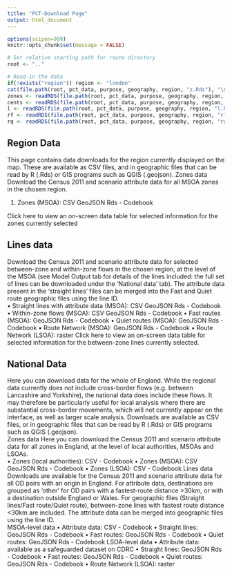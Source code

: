 ```yaml
---
title: "PCT-Download Page"
output: html_document
---
```


```r
options(scipen=999)
knitr::opts_chunk$set(message = FALSE)

# Set relative starting path for route directory
root <- ".."

# Read-in the data
if(!exists("region")) region <- "london"
cat(file.path(root, pct_data, purpose, geography, region, "z.Rds"), "\n")
zones <- readRDS(file.path(root, pct_data, purpose, geography, region, "z.Rds"))
cents <- readRDS(file.path(root, pct_data, purpose, geography, region, "c.Rds"))
l <- readRDS(file.path(root, pct_data, purpose, geography, region, "l.Rds"))
rf <- readRDS(file.path(root, pct_data, purpose, geography, region, "rf.Rds"))
rq <- readRDS(file.path(root, pct_data, purpose, geography, region, "rq.Rds"))

```

## Region Data

This page contains data downloads for the region currently displayed on the map. These are available as CSV files, and in geographic files that can be read by R (.Rds) or GIS programs such as QGIS (.geojson). 
Zones data
Download the Census 2011 and scenario attribute data for all MSOA zones in the chosen region.  

1. Zones (MSOA): CSV GeoJSON Rds - Codebook 

Click here to view an on-screen data table for selected information for the zones currently selected

## Lines data

Download the Census 2011 and scenario attribute data for selected between-zone and within-zone flows in the chosen region, at the level of the MSOA (see Model Output tab for details of the lines included: the full set of lines can be downloaded under the ‘National data’ tab).
The attribute data present in the ‘straight lines’ files can be merged into the Fast and Quiet route geographic files using the line ID.  
•	Straight lines with attribute data (MSOA): CSV GeoJSON Rds - Codebook 
•	Within-zone flows (MSOA): CSV GeoJSON Rds - Codebook 
•	Fast routes (MSOA): GeoJSON Rds - Codebook 
•	Quiet routes (MSOA): GeoJSON Rds - Codebook 
•	Route Network (MSOA): GeoJSON Rds - Codebook 
•	Route Network (LSOA): raster 
Click here to view an on-screen data table for selected information for the between-zone lines currently selected.

## National Data

Here you can download data for the whole of England. While the regional data currently does not include cross-border flows (e.g. between Lancashire and Yorkshire), the national data does include these flows. It may therefore be particularly useful for local analysis where there are substantial cross-border movements, which will not currently appear on the interface, as well as larger scale analysis.
Downloads are available as CSV files, or in geographic files that can be read by R (.Rds) or GIS programs such as QGIS (.geojson).  
Zones data
Here you can download the Census 2011 and scenario attribute data for all zones in England, at the level of local authorities, MSOAs and LSOAs.  
•	Zones (local authorities): CSV - Codebook
•	Zones (MSOA): CSV GeoJSON Rds - Codebook 
•	Zones (LSOA): CSV - Codebook
Lines data
Downloads are available for the Census 2011 and scenario attribute data for all OD pairs with an origin in England. For attribute data, destinations are grouped as ‘other’ for OD pairs with a fastest-route distance >30km, or with a destination outside England or Wales.  For geographic files (Straight lines/Fast route/Quiet route), between-zone lines with fastest route distance <30km are included. The attribute data can be merged into geographic files using the line ID.  
MSOA-level data 
•	Attribute data: CSV - Codebook 
•	Straight lines: GeoJSON Rds - Codebook
•	Fast routes: GeoJSON Rds - Codebook 
•	Quiet routes: GeoJSON Rds - Codebook 
LSOA-level data 
•	Attribute data: available as a safeguarded dataset on CDRC
•	Straight lines: GeoJSON Rds - Codebook
•	Fast routes: GeoJSON Rds - Codebook 
•	Quiet routes: GeoJSON Rds - Codebook 
•	Route Network (LSOA): raster 